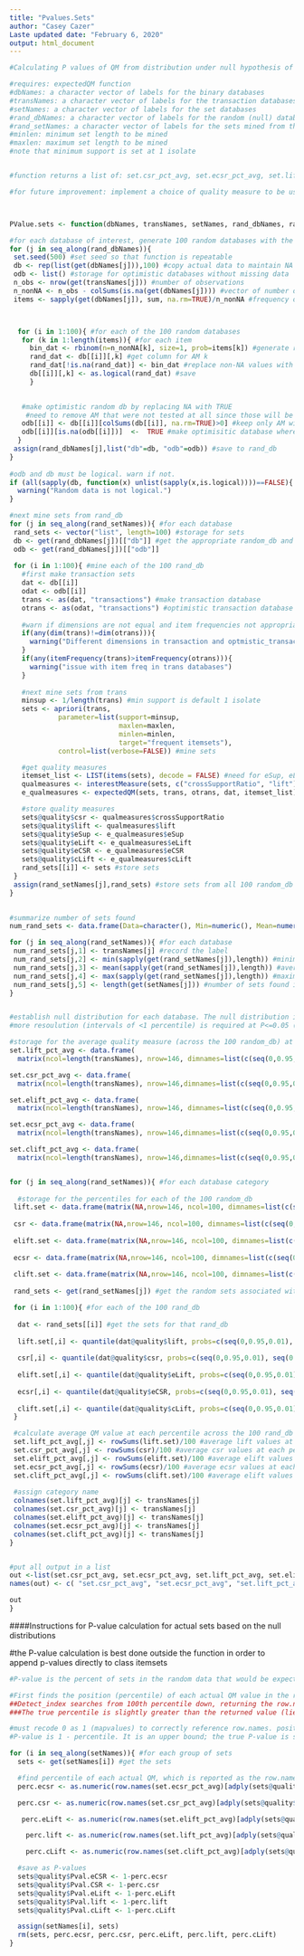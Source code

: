 ```yaml
---
title: "Pvalues.Sets"
author: "Casey Cazer"
Laste updated date: "February 6, 2020"
output: html_document
---
```


```r
#Calculating P values of QM from distribution under null hypothesis of no associations between resistances. The function returns the null distributions of each QM (as the QM value at each percentile). The P values are best calculated outside the function

#requires: expectedQM function
#dbNames: a character vector of labels for the binary databases
#transNames: a character vector of labels for the transaction databases
#setNames: a character vector of labels for the set databases
#rand_dbNames: a character vector of labels for the random (null) databases, must be in same order as transNames
#rand_setNames: a character vector of labels for the sets mined from the random databases, must be in same order as setNames
#minlen: minimum set length to be mined
#maxlen: maximum set length to be mined
#note that minimum support is set at 1 isolate


#function returns a list of: set.csr_pct_avg, set.ecsr_pct_avg, set.lift_pct_avg, set.elift_pct_avg, num_rand_sets

#for future improvement: implement a choice of quality measure to be used or calculate for all quality measures contained in sets@quality. issue warning or statement on average difference between random database item freq and item freq in actual database. allow changing number of rand_db



PValue.sets <- function(dbNames, transNames, setNames, rand_dbNames, rand_setNames, minlen, maxlen){

#for each database of interest, generate 100 random databases with the same item frequencies as the database of interest
for (j in seq_along(rand_dbNames)){
 set.seed(500) #set seed so that function is repeatable
 db <- rep(list(get(dbNames[j])),100) #copy actual data to maintain NA positions
 odb <- list() #storage for optimistic databases without missing data
 n_obs <- nrow(get(transNames[j])) #number of observations
 n_nonNA <- n_obs - colSums(is.na(get(dbNames[j]))) #vector of number of non-NA positions for each antimicrobial
 items <- sapply(get(dbNames[j]), sum, na.rm=TRUE)/n_nonNA #frequency of each item, excluding NA from denominator because binomial generator will also ingore NA positions



  for (i in 1:100){ #for each of the 100 random databases
   for (k in 1:length(items)){ #for each item
     bin_dat <- rbinom(n=n_nonNA[k], size=1, prob=items[k]) #generate random binary data (as 0,1)
     rand_dat <- db[[i]][,k] #get column for AM k
     rand_dat[!is.na(rand_dat)] <- bin_dat #replace non-NA values with random binary data
     db[[i]][,k] <- as.logical(rand_dat) #save
     }
   

   #make optimistic random db by replacing NA with TRUE
    #need to remove AM that were not tested at all since those will be excluded when db is made into transactions. Also need to remove AM that had only FALSE and NA since those will also be exluded from db when it is made into transactions
   odb[[i]] <- db[[i]][colSums(db[[i]], na.rm=TRUE)>0] #keep only AM with at least some TRUE values
   odb[[i]][is.na(odb[[i]])]  <-  TRUE #make optimisitic database where missing data are replaced by resistance
  }
 assign(rand_dbNames[j],list("db"=db, "odb"=odb)) #save to rand_db
}
 
#odb and db must be logical. warn if not. 
if (all(sapply(db, function(x) unlist(sapply(x,is.logical))))==FALSE){
  warning("Random data is not logical.")
}

#next mine sets from rand_db
for (j in seq_along(rand_setNames)){ #for each database
 rand_sets <- vector("list", length=100) #storage for sets
 db <- get(rand_dbNames[j])[["db"]] #get the appropriate random_db and optimistic random_db
 odb <- get(rand_dbNames[j])[["odb"]] 
  
 for (i in 1:100){ #mine each of the 100 rand_db
   #first make transaction sets
   dat <- db[[i]]
   odat <- odb[[i]]
   trans <- as(dat, "transactions") #make transaction database
   otrans <- as(odat, "transactions") #optimistic transaction database
   
   #warn if dimensions are not equal and item frequencies not appropriate--could indicate issue with dropping AM with no resistance from odb
   if(any(dim(trans)!=dim(otrans))){
     warning("Different dimensions in transaction and optmistic_transactions. STOP")
   }
   if(any(itemFrequency(trans)>itemFrequency(otrans))){
     warning("issue with item freq in trans databases")
   }
   
   #next mine sets from trans
   minsup <- 1/length(trans) #min support is default 1 isolate
   sets <- apriori(trans, 
            parameter=list(support=minsup, 
                           maxlen=maxlen, 
                           minlen=minlen, 
                           target="frequent itemsets"),
            control=list(verbose=FALSE)) #mine sets

   #get quality measures
   itemset_list <- LIST(items(sets), decode = FALSE) #need for eSup, eLift, eCSR
   qualmeasures <- interestMeasure(sets, c("crossSupportRatio", "lift"), trans, reuse=TRUE)
   e_qualmeasures <- expectedQM(sets, trans, otrans, dat, itemset_list)

   #store quality measures
   sets@quality$csr <- qualmeasures$crossSupportRatio
   sets@quality$lift <- qualmeasures$lift
   sets@quality$eSup <- e_qualmeasures$eSup
   sets@quality$eLift <- e_qualmeasures$eLift
   sets@quality$eCSR <- e_qualmeasures$eCSR
   sets@quality$cLift <- e_qualmeasures$cLift
   rand_sets[[i]] <- sets #store sets
 }
 assign(rand_setNames[j],rand_sets) #store sets from all 100 random_db
}

  
#summarize number of sets found
num_rand_sets <- data.frame(Data=character(), Min=numeric(), Mean=numeric(), Max=numeric(), real_set=numeric(), stringsAsFactors = FALSE) #create storage

for (j in seq_along(rand_setNames)){ #for each database
 num_rand_sets[j,1] <- transNames[j] #record the label
 num_rand_sets[j,2] <- min(sapply(get(rand_setNames[j]),length)) #minimum number of sets found across random_db
 num_rand_sets[j,3] <- mean(sapply(get(rand_setNames[j]),length)) #average number of sets found across random_db
 num_rand_sets[j,4] <- max(sapply(get(rand_setNames[j]),length)) #maximum number of sets found across random_db
 num_rand_sets[j,5] <- length(get(setNames[j])) #number of sets found in actual db
}


#establish null distribution for each database. The null distribution is defined by the expected (i.e. average) QM at each percentile.
#more resoulution (intervals of <1 percentile) is required at P<=0.05 (95th percentile and up) for Benjamini-Hochberg procedure (although caution should be used in applying BH or BY procedure because actual number of hypotheses tested is unknown). Results in 146 percentile measurements

#storage for the average quality measure (across the 100 random_db) at each percentile; for each db category in transNames
set.lift_pct_avg <- data.frame(
  matrix(ncol=length(transNames), nrow=146, dimnames=list(c(seq(0,0.95,0.01), seq(0.951,1,0.001))))) #one column for each category (in transNames), one row for each percentile

set.csr_pct_avg <- data.frame(
  matrix(ncol=length(transNames), nrow=146,dimnames=list(c(seq(0,0.95,0.01), seq(0.951,1,0.001)))))

set.elift_pct_avg <- data.frame(
  matrix(ncol=length(transNames), nrow=146, dimnames=list(c(seq(0,0.95,0.01), seq(0.951,1,0.001)))))

set.ecsr_pct_avg <- data.frame(
  matrix(ncol=length(transNames), nrow=146,dimnames=list(c(seq(0,0.95,0.01), seq(0.951,1,0.001)))))

set.clift_pct_avg <- data.frame(
  matrix(ncol=length(transNames), nrow=146,dimnames=list(c(seq(0,0.95,0.01), seq(0.951,1,0.001)))))


for (j in seq_along(rand_setNames)){ #for each database category
  
  #storage for the percentiles for each of the 100 random_db
 lift.set <- data.frame(matrix(NA,nrow=146, ncol=100, dimnames=list(c(seq(0,0.95,0.01), seq(0.951,1,0.001))))) #one column for each random_db; one row for each percentile
 
 csr <- data.frame(matrix(NA,nrow=146, ncol=100, dimnames=list(c(seq(0,0.95,0.01), seq(0.951,1,0.001)))))
 
 elift.set <- data.frame(matrix(NA,nrow=146, ncol=100, dimnames=list(c(seq(0,0.95,0.01), seq(0.951,1,0.001)))))
 
 ecsr <- data.frame(matrix(NA,nrow=146, ncol=100, dimnames=list(c(seq(0,0.95,0.01), seq(0.951,1,0.001)))))
 
 clift.set <- data.frame(matrix(NA,nrow=146, ncol=100, dimnames=list(c(seq(0,0.95,0.01), seq(0.951,1,0.001)))))
 
 rand_sets <- get(rand_setNames[j]) #get the random sets associated with this database category

 for (i in 1:100){ #for each of the 100 rand_db
   
  dat <- rand_sets[[i]] #get the sets for that rand_db
  
  lift.set[,i] <- quantile(dat@quality$lift, probs=c(seq(0,0.95,0.01), seq(0.951,1,0.001)), na.rm=TRUE) #calculate lift at each percentile; store
  
  csr[,i] <- quantile(dat@quality$csr, probs=c(seq(0,0.95,0.01), seq(0.951,1,0.001)), na.rm=TRUE) #calculate csr at each percentile
  
  elift.set[,i] <- quantile(dat@quality$eLift, probs=c(seq(0,0.95,0.01), seq(0.951,1,0.001)), na.rm=TRUE) #calculate elift at each percentile
  
  ecsr[,i] <- quantile(dat@quality$eCSR, probs=c(seq(0,0.95,0.01), seq(0.951,1,0.001)), na.rm=TRUE) #calculate ecsr at each percentile
  
  clift.set[,i] <- quantile(dat@quality$cLift, probs=c(seq(0,0.95,0.01), seq(0.951,1,0.001)), na.rm=TRUE) #calculate clift at each percentile
 }

 #calculate average QM value at each percentile across the 100 rand_db (the average across a row). Store values to corresponding column for the db category
 set.lift_pct_avg[,j] <- rowSums(lift.set)/100 #average lift values at each percentile across the 100 rand_db
 set.csr_pct_avg[,j] <- rowSums(csr)/100 #average csr values at each percentile across the 100 rand_db
 set.elift_pct_avg[,j] <- rowSums(elift.set)/100 #average elift values at each percentile across the 100 rand_db
 set.ecsr_pct_avg[,j] <- rowSums(ecsr)/100 #average ecsr values at each percentile across the 100 rand_db
 set.clift_pct_avg[,j] <- rowSums(clift.set)/100 #average elift values at each percentile across the 100 rand_db
 
 #assign category name
 colnames(set.lift_pct_avg)[j] <- transNames[j]
 colnames(set.csr_pct_avg)[j] <- transNames[j]
 colnames(set.elift_pct_avg)[j] <- transNames[j]
 colnames(set.ecsr_pct_avg)[j] <- transNames[j]
 colnames(set.clift_pct_avg)[j] <- transNames[j]
}


#put all output in a list
out <-list(set.csr_pct_avg, set.ecsr_pct_avg, set.lift_pct_avg, set.elift_pct_avg, set.clift_pct_avg, num_rand_sets) #output to return
names(out) <- c( "set.csr_pct_avg", "set.ecsr_pct_avg", "set.lift_pct_avg", "set.elift_pct_avg", "set.clift_pct_avg", "num_rand_sets")

out
}
```


####Instructions for P-value calculation for actual sets based on the null distributions

#the P-value calculation is best done outside the function in order to append p-values directly to class itemsets
```r
#P-value is the percent of sets in the random data that would be expected to have a QM >= the QM of the actual set

#First finds the position (percentile) of each actual QM value in the relevant null distribution. 
##Detect_index searches from 100th percentile down, returning the row.number of the null distribution that is the first with a QM value less than the actual QM value. 
###The true percentile is slightly greater than the returned value (lies between the returned value and the next greatest percentile; unless the actual QM is = the null percentile QM). Since the percentiles are unequally spaced (greater resolution at 0.95 to 1), this code uses the row name to report the percentile

#must recode 0 as 1 (mapvalues) to correctly reference row.names. position=0 indicates that the QM was smaller than the smallest QM in null distribution
#P-value is 1 - percentile. It is an upper bound; the true P-value is slightly less than reported since the true percentile is slightly greater than reported

for (i in seq_along(setNames)){ #for each group of sets
  sets <- get(setNames[i]) #get the sets

  #find percentile of each actual QM, which is reported as the row.name from the detect_index and then made numeric
  perc.ecsr <- as.numeric(row.names(set.ecsr_pct_avg)[adply(sets@quality$eCSR, .margins=1, function(x) detect_index(set.ecsr_pct_avg[,i], function(y) y<=x, .dir="backward"), .id=NULL)[,1] %>% mapvalues(0,1, warn_missing=FALSE)])

  perc.csr <- as.numeric(row.names(set.csr_pct_avg)[adply(sets@quality$CrossSupRatio, .margins=1, function(x) detect_index(set.csr_pct_avg[,i], function(y) y<=x, .dir="backward"), .id=NULL)[,1] %>% mapvalues(0,1, warn_missing=FALSE)])

   perc.eLift <- as.numeric(row.names(set.elift_pct_avg)[adply(sets@quality$eLift, .margins=1, function(x) detect_index(set.elift_pct_avg[,i], function(y) y<=x, .dir="backward"), .id=NULL)[,1] %>% mapvalues(0,1, warn_missing=FALSE)])

    perc.lift <- as.numeric(row.names(set.lift_pct_avg)[adply(sets@quality$lift, .margins=1, function(x) detect_index(set.lift_pct_avg[,i], function(y) y<=x, .dir="backward"), .id=NULL)[,1] %>% mapvalues(0,1, warn_missing=FALSE)])

    perc.cLift <- as.numeric(row.names(set.clift_pct_avg)[adply(sets@quality$cLift, .margins=1, function(x) detect_index(set.clift_pct_avg[,i], function(y) y<=x, .dir="backward"), .id=NULL)[,1] %>% mapvalues(0,1, warn_missing=FALSE)])

  #save as P-values
  sets@quality$Pval.eCSR <- 1-perc.ecsr
  sets@quality$Pval.CSR <- 1-perc.csr
  sets@quality$Pval.eLift <- 1-perc.eLift
  sets@quality$Pval.lift <- 1-perc.lift
  sets@quality$Pval.cLift <- 1-perc.cLift

  assign(setNames[i], sets)
  rm(sets, perc.ecsr, perc.csr, perc.eLift, perc.lift, perc.cLift)
}
```
